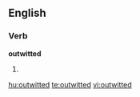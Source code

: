 ==English==

===Verb===
'''outwitted'''

# {{past of|outwit}}

[[hu:outwitted]]
[[te:outwitted]]
[[vi:outwitted]]